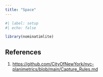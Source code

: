 ```yaml
---
title: "Space"
---
```


```r
#| label: setup
#| echo: false

library(nominatimlite)

```


## References

1. <https://github.com/CityOfNewYork/nyc-planimetrics/blob/main/Capture_Rules.md>
